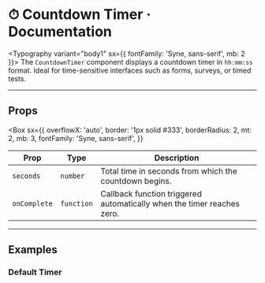 
<Meta of={CountdownTimerStories} title="Components/CountdownTimer/Docs" />

# ⏱ Countdown Timer · Documentation

<Typography variant="body1" sx={{ fontFamily: 'Syne, sans-serif', mb: 2 }}>
  The <code>CountdownTimer</code> component displays a countdown timer in <code>hh:mm:ss</code> format.
  Ideal for time-sensitive interfaces such as forms, surveys, or timed tests.
</Typography>

---

##  Props

<Box
  sx={{
    overflowX: 'auto',
    border: '1px solid #333',
    borderRadius: 2,
    mt: 2,
    mb: 3,
    fontFamily: 'Syne, sans-serif',
  }}
>
  <table
    style={{
      width: '100%',
      borderCollapse: 'collapse',
      minWidth: '600px',
    }}
  >
    <thead>
      <tr>
        <th
          style={{
            textAlign: 'left',
            padding: '8px',
            borderBottom: '1px solid #555',
          }}
        >
          Prop
        </th>
        <th
          style={{
            textAlign: 'left',
            padding: '8px',
            borderBottom: '1px solid #555',
          }}
        >
          Type
        </th>
        <th
          style={{
            textAlign: 'left',
            padding: '8px',
            borderBottom: '1px solid #555',
          }}
        >
          Description
        </th>
      </tr>
    </thead>
    <tbody>
      <tr>
        <td style={{ padding: '8px' }}>
          <code>seconds</code>
        </td>
        <td style={{ padding: '8px' }}>
          <code>number</code>
        </td>
        <td style={{ padding: '8px' }}>
          Total time in seconds from which the countdown begins.
        </td>
      </tr>
      <tr>
        <td style={{ padding: '8px' }}>
          <code>onComplete</code>
        </td>
        <td style={{ padding: '8px' }}>
          <code>function</code>
        </td>
        <td style={{ padding: '8px' }}>
          Callback function triggered automatically when the timer reaches zero.
        </td>
      </tr>
    </tbody>
  </table>
</Box>

---

##  Examples

### Default Timer

<Canvas>
  <Story of={CountdownTimerStories.Default} />
</Canvas>
